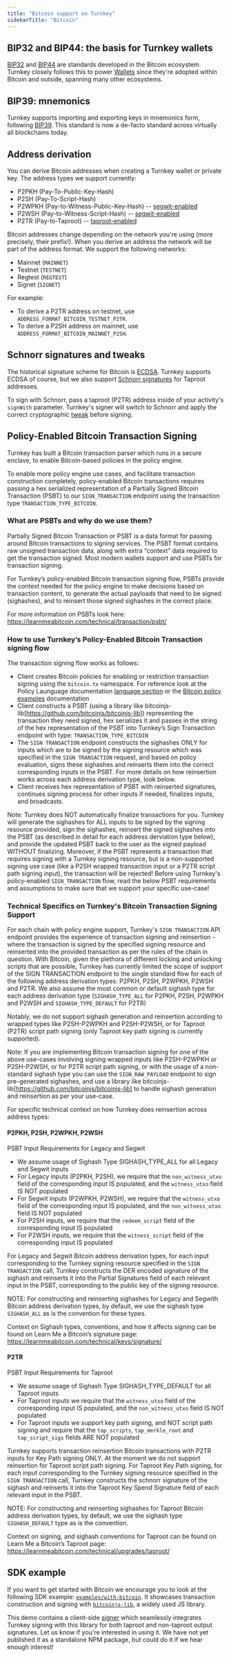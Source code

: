```yaml
---
title: "Bitcoin support on Turnkey"
sidebarTitle: "Bitcoin"
---
```


## BIP32 and BIP44: the basis for Turnkey wallets

[BIP32](https://en.bitcoin.it/wiki/BIP_0032) and [BIP44](https://en.bitcoin.it/wiki/BIP_0044) are standards developed in the Bitcoin ecosystem. Turnkey closely follows this to power [Wallets](/concepts/wallets) since they're adopted within Bitcoin and outside, spanning many other ecosystems.

## BIP39: mnemonics

Turnkey supports importing and exporting keys in mnemonics form, following [BIP39](https://en.bitcoin.it/wiki/BIP_0039). This standard is now a de-facto standard across virtually all blockchains today.

## Address derivation

You can derive Bitcoin addresses when creating a Turnkey wallet or private key. The address types we support currently:

* P2PKH (Pay-To-Public-Key-Hash)
* P2SH (Pay-To-Script-Hash)
* P2WPKH (Pay-to-Witness-Public-Key-Hash) -- [segwit-enabled](https://learnmeabitcoin.com/technical/upgrades/segregated-witness/)
* P2WSH (Pay-to-Witness-Script-Hash) -- [segwit-enabled](https://learnmeabitcoin.com/technical/upgrades/segregated-witness/)
* P2TR (Pay-to-Taproot) -- [taproot-enabled](https://cointelegraph.com/learn/a-beginners-guide-to-the-bitcoin-taproot-upgrade)

Bitcoin addresses change depending on the network you're using (more precisely, their prefix!). When you derive an address the network will be part of the address format. We support the following networks:

* Mainnet (`MAINNET`)
* Testnet (`TESTNET`)
* Regtest (`REGTEST`)
* Signet (`SIGNET`)

For example:

* To derive a P2TR address on testnet, use `ADDRESS_FORMAT_BITCOIN_TESTNET_P2TR`.
* To derive a P2SH address on mainnet, use `ADDRESS_FORMAT_BITCOIN_MAINNET_P2SH`.

## Schnorr signatures and tweaks

The historical signature scheme for Bitcoin is [ECDSA](https://en.wikipedia.org/wiki/Elliptic_Curve_Digital_Signature_Algorithm). Turnkey supports ECDSA of course, but we also support [Schnorr signatures](https://en.wikipedia.org/wiki/Schnorr_signature) for Taproot addresses.

To sign with Schnorr, pass a taproot (P2TR) address inside of your activity's `signWith` parameter. Turnkey's signer will switch to Schnorr and apply the correct cryptographic [tweak](https://github.com/bitcoin/bips/blob/master/bip-0341.mediawiki#constructing-and-spending-taproot-outputs) before signing.

##  Policy-Enabled Bitcoin Transaction Signing

Turnkey has built a Bitcoin transaction parser which runs in a secure enclave, to enable Bitcoin-based policies in the policy engine. 

To enable more policy engine use cases, and facilitate transaction construction completely, policy-enabled Bitcoin transactions requires passing a hex serialized representation of a Partially Signed Bitcoin Transaction (PSBT) to our `SIGN_TRANSACTION` endpoint using the transaction type `TRANSACTION_TYPE_BITCOIN`. 

### What are PSBTs and why do we use them?

Partially Signed Bitcoin Transaction or PSBT is a data format for passing around Bitcoin transactions to signing services. The PSBT format contains raw unsigned transaction data, along with extra “context” data required to get the transaction signed. Most modern wallets support and use PSBTs for transaction signing. 

For Turnkey’s policy-enabled Bitcoin transaction signing flow, PSBTs provide the context needed for the policy engine to make decisions based on transaction content, to generate the actual payloads that need to be signed (sighashes), and to reinsert those signed sighashes in the correct place. 

For more information on PSBTs look here: https://learnmeabitcoin.com/technical/transaction/psbt/

### How to use Turnkey’s Policy-Enabled Bitcoin Transaction signing flow 

The transaction signing flow works as follows: 
* Client creates Bitcoin policies for enabling or restriction transaction signing using the `bitcoin.tx` namespace. For reference look at the Policy Launguage documentation [language section](/concepts/policies/language#bitcoin) or the [Bitcoin policy examples](/concepts/policies/examples#bitcoin) documentation
* Client constructs a PSBT (using a library like bitcoinjs-lib[https://github.com/bitcoinjs/bitcoinjs-lib]) representing the transaction they need signed, hex serializes it and passes in the string of the hex representation of the PSBT into Turnkey’s Sign Transaction endpoint with type: `TRANSACTION_TYPE_BITCOIN`
* The `SIGN TRANSACTION` endpoint constructs the sighashes ONLY for inputs which are to be signed by the signing resource which was specified in the `SIGN TRANSACTION` request, and based on policy evaluation, signs these sighashes and reinserts them into the correct corresponding inputs in the PSBT. For more details on how reinsertion works across each address derivation type, look below. 
* Client receives hex representation of PSBT with reinserted signatures, continues signing process for other inputs if needed, finalizes inputs, and broadcasts. 

Note: Turnkey does NOT automatically finalize transactions for you. Turnkey will generate the sighashes for ALL inputs to be signed by the signing resource provided, sign the sighashes, reinsert the signed sighashes into the PSBT (as described in detail for each address derviation type below), and provide the updated PSBT back to the user as the signed payload WITHOUT finalizing. Moreover, if the PSBT represents a transaction that requires signing with a Turnkey signing resource, but is a non-supported signing use case (like a P2SH wrapped transaction input or a P2TR script path signing input), the transaction will be rejected! Before using Turnkey's policy-enabled `SIGN_TRANSACTION` flow, read the below PSBT requirements and assumptions to make sure that we support your specific use-case!

### Technical Specifics on Turnkey's Bitcoin Transaction Signing Support

For each chain with policy engine support, Turnkey's `SIGN TRANSACTION` API endpoint provides the experience of transaction signing and reinsertion - where the transaction is signed by the specified signing resource and reinserted into the provided transaction as per the rules of the chain in question. With Bitcoin, given the plethora of different locking and unlocking scripts that are possible, Turnkey has currently limited the scope of support of the SIGN TRANSACTION endpoint to the single standard flow for each of the following address derivation types: P2PKH, P2SH, P2WPKH, P2WSH and P2TR. We also assume the most common or default sighash type for each address derivation type (`SIGHASH_TYPE_ALL` for P2PKH, P2SH, P2WPKH and P2WSH and `SIGHASH_TYPE_DEFAULT` for P2TR)

Notably, we do not support sighash generation and reinsertion according to wrapped types like P2SH-P2WPKH and P2SH-P2WSH, or for Taproot (P2TR) script path signing (only Taproot key path signing is currently supported). 

Note: If you are implementing Bitcoin transaction signing for one of the above use-cases involving signing wrapped inputs like P2SH-P2WPKH or P2SH-P2WSH, or for P2TR script path signing, or with the usage of a non-standard sighash type you can use the `SIGN_RAW_PAYLOAD` endpoint to sign pre-generated sighashes, and use a library like bitcoinjs-lib[https://github.com/bitcoinjs/bitcoinjs-lib] to handle sighash generation and reinsertion as per your use-case. 

For specific technical context on how Turnkey does reinsertion across address types: 

#### P2PKH, P2SH, P2WPKH, P2WSH

PSBT Input Requirements for Legacy and Segwit  
- We assume usage of Sighash Type SIGHASH_TYPE_ALL for all Legacy and Segwit inputs 
- For Legacy inputs (P2PKH, P2SH), we require that the `non_witness_utxo` field of the corresponding input IS populated, and the `witness_utxo` field IS NOT populated
- For Segwit inputs (P2WPKH, P2WSH), we require that the `witness_utxo` field of the corresponding input IS populated, and the `non_witness_utxo` field IS NOT populated
- For P2SH inputs, we require that the `redeem_script` field of the corresponding input IS populated
- For P2WSH inputs, we require that the `witness_script` field of the corresponding input IS populated

For Legacy and Segwit Bitcoin address derivation types, for each input corresponding to the Turnkey signing resource specified in the `SIGN TRANSACTION` call, Turnkey constructs the DER encoded signature of the sighash and reinserts it into the Partial Signatures field of each relevant input in the PSBT, corresponding to the public key of the signing resource. 

NOTE: For constructing and reinserting sighashes for Legacy and Segwith Bitcoin address derivation types, by default, we use the sighash type `SIGHASH_ALL` as is the convention for these types. 

Context on Sighash types, conventions, and how it affects signing can be found on Learn Me a Bitcoin’s signature page: https://learnmeabitcoin.com/technical/keys/signature/

#### P2TR

PSBT Input Requirements for Taproot
- We assume usage of Sighash Type SIGHASH_TYPE_DEFAULT for all Taproot inputs
- For Taproot inputs we require that the `witness_utxo` field of the corresponding input IS populated, and the `non_witness_utxo` field IS NOT populated
- For Taproot inputs we support key path signing, and NOT script path signing and require that the `tap_scripts`, `tap_merkle_root` and `tap_script_sigs` fields ARE NOT populated

Turnkey supports transaction reinsertion Bitcoin transactions with P2TR inputs for Key Path signing ONLY. At the moment we do not support reinsertion for Taproot script path signing. For Taproot Key Path signing, for each input corresponding to the Turnkey signing resource specified in the `SIGN TRANSACTION` call, Turnkey constructs the schnorr signature of the sighash and reinserts it into the Taproot Key Spend Signature field of each relevant input in the PSBT.

NOTE: For constructing and reinserting sighashes for Taproot Bitcoin address derivation types, by default, we use the sighash type `SIGHASH_DEFAULT` type as is the convention.

Context on signing, and sighash conventions for Taproot can be found on Learn Me a Bitcoin’s Taproot page: https://learnmeabitcoin.com/technical/upgrades/taproot/

## SDK example

If you want to get started with Bitcoin we encourage you to look at the following SDK example: [`examples/with-bitcoin`](https://github.com/tkhq/sdk/tree/main/examples/with-bitcoin). It showcases transaction construction and signing with [`bitcoinjs-lib`](https://github.com/bitcoinjs/bitcoinjs-lib), a widely used JS library.

This demo contains a client-side [signer](https://github.com/tkhq/sdk/blob/main/examples/with-bitcoin/src/signer.ts) which seamlessly integrates Turnkey signing with this library for both taproot and non-taproot output signatures. Let us know if you're interested in using it. We have not yet published it as a standalone NPM package, but could do it if we hear enough interest!